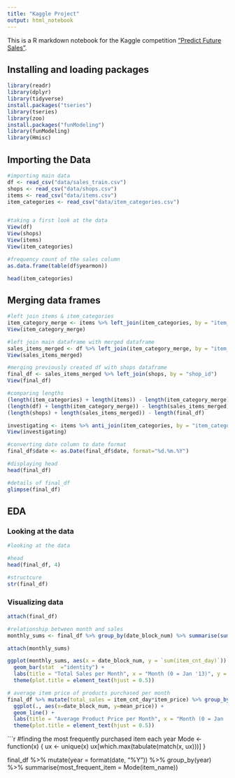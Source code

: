 ```yaml
---
title: "Kaggle Project"
output: html_notebook
---
```


This is a R markdown notebook for the Kaggle competition ["Predict Future Sales"](https://www.kaggle.com/c/competitive-data-science-predict-future-sales/overview). 

## Installing and loading packages

```r
library(readr)
library(dplyr)
library(tidyverse)
install.packages("tseries")
library(tseries)
library(zoo)
install.packages("funModeling")
library(funModeling)
library(Hmisc)

```

## Importing the Data

```r
#importing main data
df <- read_csv("data/sales_train.csv")
shops <- read_csv("data/shops.csv")
items <- read_csv("data/items.csv")
item_categories <- read_csv("data/item_categories.csv")


#taking a first look at the data
View(df)
View(shops)
View(items)
View(item_categories)

#frequency count of the sales column
as.data.frame(table(df$yearmon))

head(item_categories)

```

## Merging data frames

```r
#left join items & item_categories
item_category_merge <- items %>% left_join(item_categories, by = "item_category_id")
View(item_category_merge)

#left join main dataframe with merged dataframe
sales_items_merged <- df %>% left_join(item_category_merge, by = "item_id")
View(sales_items_merged)

#merging previously created df with shops dataframe
final_df <- sales_items_merged %>% left_join(shops, by = "shop_id")
View(final_df)

#comparing lengths
(length(item_categories) + length(items)) - length(item_category_merge)
(length(df) + length(item_category_merge)) - length(sales_items_merged)
(length(shops) + length(sales_items_merged)) - length(final_df)

investigating <- items %>% anti_join(item_categories, by = "item_category_id")
View(investigating)

#converting date column to date format
final_df$date <- as.Date(final_df$date, format="%d.%m.%Y")

#displaying head
head(final_df)

#details of final_df
glimpse(final_df)
```










## EDA

### Looking at the data
```r
#looking at the data

#head
head(final_df, 4)

#structcure
str(final_df)
```

### Visualizing data
```r
attach(final_df)

#relationship between month and sales
monthly_sums <- final_df %>% group_by(date_block_num) %>% summarise(sum(item_cnt_day))

attach(monthly_sums)

ggplot(monthly_sums, aes(x = date_block_num, y = `sum(item_cnt_day)`)) +
  geom_bar(stat  ="identity") +
  labs(title = "Total Sales per Month", x = "Month (0 = Jan '13)", y = "Total Sales") +
  theme(plot.title = element_text(hjust = 0.5))
```
```r
# average item price of products purchased per month
final_df %>% mutate(total_sales = item_cnt_day*item_price) %>% group_by(date_block_num) %>% summarise(mean_price = mean(total_sale)) %>% 
  ggplot(., aes(x=date_block_num, y=mean_price)) +
  geom_line() +
  labs(title = "Average Product Price per Month", x = "Month (0 = Jan '13)", y = "Average Product Price") +
  theme(plot.title = element_text(hjust = 0.5))

```

```r
#finding the most frequently purchased item each year
Mode <- function(x) {
  ux <- unique(x)
  ux[which.max(tabulate(match(x, ux)))]
}

final_df %>% mutate(year = format(date, "%Y")) %>% group_by(year) %>% summarise(most_frequent_item = Mode(item_name))

